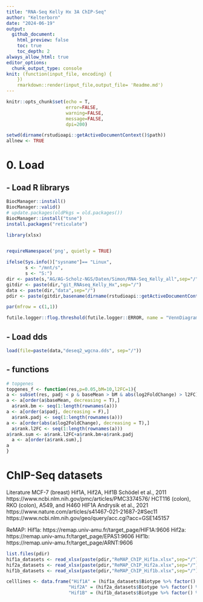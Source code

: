 ```yaml
---
title: "RNA-Seq Kelly Hx 3A ChIP-Seq"
author: "Kelterborn"
date: "2024-06-19"
output:
  github_document:
    html_preview: false
    toc: true
    toc_depth: 2
always_allow_html: true
editor_options: 
  chunk_output_type: console
knit: (function(input_file, encoding) {
    })
    rmarkdown::render(input_file,output_file= 'Readme.md')
---
```


```r
knitr::opts_chunk$set(echo = T,
                      error=FALSE,
                      warning=FALSE,
                      message=FALSE,
                      dpi=200)

setwd(dirname(rstudioapi::getActiveDocumentContext()$path))
allnew <- TRUE

```

# 0. Load

## - Load R librarys

```r
BiocManager::install()
BiocManager::valid()
# update.packages(oldPkgs = old.packages())
BiocManager::install("tsne")
install.packages("reticulate")


```

```r

library(xlsx)


requireNamespace('png', quietly = TRUE)

ifelse(Sys.info()["sysname"]== "Linux",
       s <- "/mnt/s",
       s <- "S:")
dir <- paste(s,"AG/AG-Scholz-NGS/Daten/Simon/RNA-Seq_Kelly_all",sep="/")
gitdir <- paste(dir,"git_RNAseq_Kelly_Hx",sep="/")
data <- paste(dir,"data",sep="/")
pdir <- paste(gitdir,basename(dirname(rstudioapi::getActiveDocumentContext()$path)),sep="/") 

par(mfrow = c(1,1))

futile.logger::flog.threshold(futile.logger::ERROR, name = "VennDiagramLogger")

```

## - Load dds

```r

load(file=paste(data,"deseq2_wgcna.dds", sep="/"))

```

## - functions

```r
# topgenes
topgenes_f <- function(res,p=0.05,bM=10,l2FC=1){
a <- subset(res, padj < p & baseMean > bM & abs(log2FoldChange) > l2FC)
a <- a[order(a$baseMean, decreasing = T),]
  a$rank.bm <- seq(1:length(rownames(a)))
a <- a[order(a$padj, decreasing = F),]
  a$rank.padj <- seq(1:length(rownames(a)))
a <- a[order(abs(a$log2FoldChange), decreasing = T),]
  a$rank.l2FC <- seq(1:length(rownames(a)))
a$rank.sum <- a$rank.l2FC+a$rank.bm+a$rank.padj
  a <- a[order(a$rank.sum),]
a
}

```

# ChIP-Seq datasets

Literature
MCF-7 (breast)          Hif1A, Hif2A, Hif1B      Schödel et al., 2011    https://www.ncbi.nlm.nih.gov/pmc/articles/PMC3374576/
HCT116 (colon), RKO (colon), A549, and H460     HIF1A                Andrysik et al., 2021     https://www.nature.com/articles/s41467-021-21687-2#Sec11  https://www.ncbi.nlm.nih.gov/geo/query/acc.cgi?acc=GSE145157


ReMAP:
Hif1a: https://remap.univ-amu.fr/target_page/HIF1A:9606
Hif2a: https://remap.univ-amu.fr/target_page/EPAS1:9606
Hif1b: https://remap.univ-amu.fr/target_page/ARNT:9606

```r
list.files(pdir)
hif1a_datasets <- read_xlsx(paste(pdir,"ReMAP_ChIP_Hif1a.xlsx",sep="/"), )
hif2a_datasets <- read_xlsx(paste(pdir,"ReMAP_ChIP_Hif2a.xlsx",sep="/"), )
hif1b_datasets <- read_xlsx(paste(pdir,"ReMAP_ChIP_Hif1b.xlsx",sep="/"), )

celllines <- data.frame("Hif1A" = (hif1a_datasets$Biotype %>% factor() %>% levels() %>% paste(collapse = " ")),
                       "Hif2A" = (hif2a_datasets$Biotype %>% factor() %>% levels() %>% paste(collapse = " ")),
                       "Hif1B" = (hif1b_datasets$Biotype %>% factor() %>% levels() %>% paste(collapse = " "))) %>% t()



```

